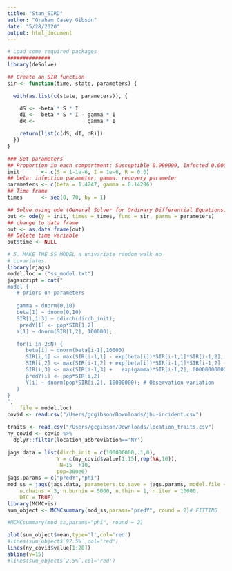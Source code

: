 ```yaml
---
title: "Stan_SIRD"
author: "Graham Casey Gibson"
date: "5/28/2020"
output: html_document
---
```

```r
# Load some required packages
##############
library(deSolve)

## Create an SIR function
sir <- function(time, state, parameters) {

  with(as.list(c(state, parameters)), {

    dS <- -beta * S * I
    dI <-  beta * S * I - gamma * I
    dR <-                 gamma * I

    return(list(c(dS, dI, dR)))
  })
}

### Set parameters
## Proportion in each compartment: Susceptible 0.999999, Infected 0.000001, Recovered 0
init       <- c(S = 1-1e-6, I = 1e-6, R = 0.0)
## beta: infection parameter; gamma: recovery parameter
parameters <- c(beta = 1.4247, gamma = 0.14286)
## Time frame
times      <- seq(0, 70, by = 1)

## Solve using ode (General Solver for Ordinary Differential Equations)
out <- ode(y = init, times = times, func = sir, parms = parameters)
## change to data frame
out <- as.data.frame(out)
## Delete time variable
out$time <- NULL
```





```r
# 5. MAKE THE SS MODEL a univariate random walk no
# covariates.
library(rjags)
model.loc = ("ss_model.txt")
jagsscript = cat("
model {  
   # priors on parameters
 
   gamma ~ dnorm(0,10)
   beta[1] ~ dnorm(0,10)
   SIR[1,1:3] ~ ddirch(dirch_init);
    predY[1] <- pop*SIR[1,2]
   Y[1] ~ dnorm(SIR[1,2], 100000);

   for(i in 2:N) {
      beta[i] ~ dnorm(beta[i-1],10000)
      SIR[i,1] <- max(SIR[i-1,1] - exp(beta[i])*SIR[i-1,1]*SIR[i-1,2],.00000000000000001)
      SIR[i,2] <- max(SIR[i-1,2] + exp(beta[i])*SIR[i-1,1]*SIR[i-1,2] -  exp(gamma)*SIR[i-1,2],.00000000000000001)
      SIR[i,3] <- max(SIR[i-1,3] +   exp(gamma)*SIR[i-1,2],.00000000000000001)
      predY[i] <- pop*SIR[i,2]
      Y[i] ~ dnorm(pop*SIR[i,2], 10000000); # Observation variation
   }
}  
", 
    file = model.loc)
covid <- read.csv("/Users/gcgibson/Downloads/jhu-incident.csv")

traits <- read.csv("/Users/gcgibson/Downloads/location_traits.csv")
ny_covid <- covid %>%
  dplyr::filter(location_abbreviation=='NY')

jags.data = list(dirch_init = c(100000000,.1,0),
                Y = c(ny_covid$value[1:15],rep(NA,10)),
                 N=15  +10,
                pop=300e6)
jags.params = c("predY","phi")
mod_ss = jags(jags.data, parameters.to.save = jags.params, model.file = model.loc, 
    n.chains = 3, n.burnin = 5000, n.thin = 1, n.iter = 10000, 
    DIC = TRUE)
library(MCMCvis)
sum_object <- MCMCsummary(mod_ss,params="predY", round = 2)# FITTING

#MCMCsummary(mod_ss,params="phi", round = 2)

```

```r
plot(sum_object$mean,type='l',col='red')
#lines(sum_object$`97.5%`,col='red')
lines(ny_covid$value[1:20])
abline(v=15)
#lines(sum_object$`2.5%`,col='red')
```

